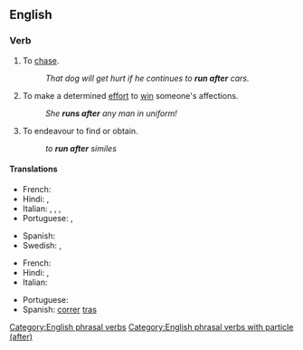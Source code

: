 ==English==

===Verb===
{{head|en|verb}}

# To [[chase]].
#: ''That dog will get hurt if he continues to '''run after''' cars.''
# To make a determined [[effort]] to [[win]] someone's affections.
#: ''She '''runs after''' any man in uniform!''
# To endeavour to find or obtain.
#: ''to '''run after''' similes''
#: {{rfquotek|John Locke}}

====Translations====
{{trans-top|chase}}
* French: {{t+|fr|courir après}}
* Hindi: {{t|hi|पीछे भागना}}, {{t|hi|पीछे दौड़ना}}
* Italian: {{t+|it|rincorrere}}, {{t+|it|cacciare}}, {{t+|it|inseguire}}, {{t|it|correre dietro}}
* Portuguese: {{t|pt|correr atrás}}, {{t+|pt|perseguir}}
{{trans-mid}}
* Spanish: {{t+|es|perseguir}}
* Swedish: {{t+|sv|jaga}}, {{t|sv|jaga efter}}
{{trans-bottom}}

{{trans-top|effort to win someone's affections}}
* French: {{t+|fr|courir après}}
* Hindi: {{t|hi|पीछे भागना}}, {{t|hi|पीछे दौड़ना}}
* Italian: {{t|it|andare dietro}}
{{trans-mid}}
* Portuguese: {{t|pt|correr atrás}}
* Spanish: [[correr]] [[tras]]
{{trans-bottom}}

[[Category:English phrasal verbs]]
[[Category:English phrasal verbs with particle (after)]]